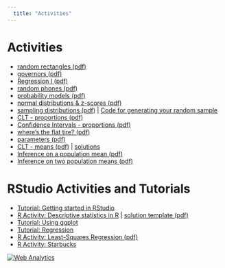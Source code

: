 ```yaml
---
  title: "Activities"
---
```



# Activities #

  - <a href="activities/rectangles.pdf">random rectangles (pdf)</a>
  - <a href="activities/governors.pdf">governors (pdf)</a> 
  - <a href="activities/regressionI.pdf">Regression I (pdf)</a>
  - <a href="activities/randomphones.pdf">random phones (pdf)</a>
  - <a href="activities/prob_models.pdf">probability models (pdf)</a>
  - <a href="activities/zscores.pdf">normal distributions & z-scores (pdf)</a>
  - <a href="activities/sampling-distributions.pdf">sampling distributions (pdf)</a> | <a href="activities/sdistn.html">Code for generating your random sample</a>
  - <a href="activities/CLT_prop.pdf">CLT - proportions (pdf)</a>
  - <a href="activities/CI_prop.pdf">Confidence Intervals - proportions (pdf)</a>
  - <a href="activities/flat_tire_1_prop.pdf">where's the flat tire? (pdf)</a>
  - <a href="activities/parameters.pdf">parameters (pdf)</a>
  - <a href="activities/CLT_mean.pdf">CLT - means (pdf)</a> | <a href="activities/CLT_mean-soln.pdf">solutions</a>
  - <a href="activities/testing1mean.pdf">Inference on a population mean (pdf)</a>
  - <a href="activities/twosample_T.pdf">Inference on two population means (pdf)</a>

<!--
  - <a href="activities/berkeley.pdf">berkeley (pdf)</a>
  - <a href="activities/ESP.pdf">ESP (pdf)</a>
  - <a href="activities/paired_or_not.pdf">Matched Pairs? (pdf)</a>
  - <a href="activities/regressionII.pdf">Regression II (pdf)</a>
  - <a href="activities/chisquare_gof.pdf">Chi-square goodness of Fit (pdf)</a>
  - <a href="activities/chisquare_ind.pdf">Chi-square test of independence (pdf) (pdf)</a>
-->    

# RStudio Activities and Tutorials

  - <a href="Rlabs/getting-started.html">Tutorial: Getting started in RStudio</a> 
  - <a href="Rlabs/descriptive-stats-s22.html">R Activity: Descriptive statistics in R</a> | <a href="Rlabs/desc-stat-soln-template-s22.pdf">solution template (pdf)</a>
  - <a href="Rlabs/tutorial-ggplot.html">Tutorial: Using ggplot</a>
  - <a href="Rlabs/tutorial-regression-planets.html">Tutorial: Regression</a>
  - <a href="Rlabs/R-regression.pdf">R Activity: Least-Squares Regression (pdf)</a>
  - <a href="Rlabs/starbucks.html">R Activity: Starbucks</a>
  
<!-- 
 | <a href="lab1/lab1exercises.html">exercises</a> | <a href="lab1/lab1_mph.html">mph</a>
   - Lab 2: Intro to Inference | <a href="lab2/lab2.html">exercises</a>
  - Lab 3: Regression | <a href="lab3/prelab3.html">prelab</a> | <a href="lab3/lab3exercises.html">exercises</a>
-->
  
  
  
<!-- Default Statcounter code for math 140 resources pages-->
<script type="text/javascript">
var sc_project=12608389;
var sc_invisible=1;
var sc_security="1d868be4";
</script>
<script type="text/javascript"
src="https://www.statcounter.com/counter/counter.js"
async></script>
<noscript><div class="statcounter"><a title="Web Analytics"
href="https://statcounter.com/" target="_blank"><img
class="statcounter"
src="https://c.statcounter.com/12608389/0/1d868be4/1/"
alt="Web Analytics"
referrerPolicy="no-referrer-when-downgrade"></a></div></noscript>
<!-- End of Statcounter Code -->